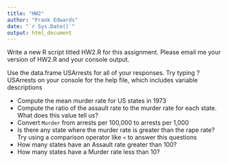 ```yaml
---
title: "HW2"
author: "Frank Edwards"
date: "`r Sys.Date()`"
output: html_document
---
```


Write a new R script titled HW2.R for this assignment. Please email me your version of HW2.R and your console output. 

Use the data.frame USArrests for all of your responses. Try typing ?USArrests on your console for the help file, which includes variable descriptions

- Compute the mean murder rate for US states in 1973
- Compute the ratio of the assault rate to the murder rate for each state. What does this value tell us?
- Convert `Murder` from arrests per 100,000 to arrests per 1,000
- Is there any state where the murder rate is greater than the rape rate? Try using a comparison operator like `<` to answer this questions 
- How many states have an Assault rate greater than 100?
- How many states have a Murder rate less than 10?